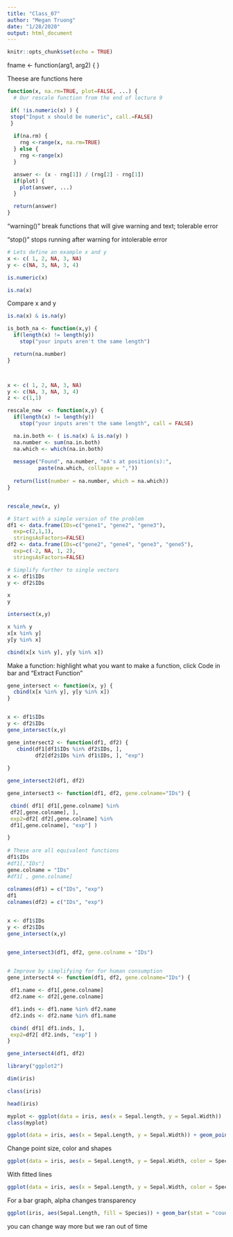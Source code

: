 ```yaml
---
title: "Class_07"
author: "Megan Truong"
date: "1/28/2020"
output: html_document
---
```


```r
knitr::opts_chunk$set(echo = TRUE)
```

fname <- function(arg1, arg2) {
}


Theese are functions here
```r
function(x, na.rm=TRUE, plot=FALSE, ...) {
  # Our rescale function from the end of lecture 9

 if( !is.numeric(x) ) {
 stop("Input x should be numeric", call.=FALSE)
 }
   
  if(na.rm) {
    rng <-range(x, na.rm=TRUE)
  } else {
    rng <-range(x)
  }

  answer <- (x - rng[1]) / (rng[2] - rng[1])
  if(plot) { 
    plot(answer, ...) 
  }

  return(answer)
}

```


"warning()" break functions that will give warning and text; tolerable error

"stop()" stops running after warning for intolerable error


```r
# Lets define an example x and y
x <- c( 1, 2, NA, 3, NA)
y <- c(NA, 3, NA, 3, 4)
```

```r
is.numeric(x)
```

```r
is.na(x)
```

Compare x and y
```r
is.na(x) & is.na(y)
```

```r
is_both_na <- function(x,y) {
  if(length(x) != length(y))
    stop("your inputs aren't the same length")

  return(na.number)
}




```


```r
x <- c( 1, 2, NA, 3, NA)
y <- c(NA, 3, NA, 3, 4)
z <- c(1,1)


```

```r
rescale_new  <- function(x,y) {
  if(length(x) != length(y))
    stop("your inputs aren't the same length", call = FALSE)

  na.in.both <- ( is.na(x) & is.na(y) )
  na.number <- sum(na.in.both)
  na.which <- which(na.in.both)
  
  message("Found", na.number, "nA's at position(s):",
          paste(na.which, collapse = ","))
  
  return(list(number = na.number, which = na.which))
}


rescale_new(x, y)

```

```r
# Start with a simple version of the problem
df1 <- data.frame(IDs=c("gene1", "gene2", "gene3"),
  exp=c(2,1,1),
  stringsAsFactors=FALSE)
df2 <- data.frame(IDs=c("gene2", "gene4", "gene3", "gene5"),
  exp=c(-2, NA, 1, 2),
  stringsAsFactors=FALSE)

# Simplify further to single vectors
x <- df1$IDs
y <- df2$IDs

x
y

intersect(x,y)

x %in% y
x[x %in% y]
y[y %in% x]

cbind(x[x %in% y], y[y %in% x])
```


Make a function: highlight what you want to make a function, click Code in bar and "Extract Function"

```r
gene_intersect <- function(x, y) {
  cbind(x[x %in% y], y[y %in% x])
}


x <- df1$IDs
y <- df2$IDs
gene_intersect(x,y)

gene_intersect2 <- function(df1, df2) {
   cbind(df1[df1$IDs %in% df2$IDs, ], 
         df2[df2$IDs %in% df1$IDs, ], "exp")
  
}

gene_intersect2(df1, df2)


```




```r
gene_intersect3 <- function(df1, df2, gene.colname="IDs") {

 cbind( df1[ df1[,gene.colname] %in%
 df2[,gene.colname], ],
 exp2=df2[ df2[,gene.colname] %in%
 df1[,gene.colname], "exp"] )

}
 
# These are all equivalent functions
df1$IDs
#df1[,"IDs"]
gene.colname = "IDs"
#df1[ , gene.colname]
 
colnames(df1) = c("IDs", "exp")
df1
colnames(df2) = c("IDs", "exp")


x <- df1$IDs
y <- df2$IDs
gene_intersect(x,y)


gene_intersect3(df1, df2, gene.colname = "IDs")
  
```




```r
# Improve by simplifying for for human consumption
gene_intersect4 <- function(df1, df2, gene.colname="IDs") {

 df1.name <- df1[,gene.colname]
 df2.name <- df2[,gene.colname]

 df1.inds <- df1.name %in% df2.name
 df2.inds <- df2.name %in% df1.name

 cbind( df1[ df1.inds, ],
 exp2=df2[ df2.inds, "exp"] )
}

gene_intersect4(df1, df2)
```




```r
library("ggplot2")

dim(iris)

class(iris)

head(iris)
```


```r
myplot <- ggplot(data = iris, aes(x = Sepal.length, y = Sepal.Width))
class(myplot)

ggplot(data = iris, aes(x = Sepal.Length, y = Sepal.Width)) + geom_point()
```



Change point size, color and shapes

```r
ggplot(data = iris, aes(x = Sepal.Length, y = Sepal.Width, color = Species)) + geom_point(aes(shape = Species), size = 3)
```


With fitted lines
```r
ggplot(data = iris, aes(x = Sepal.Length, y = Sepal.Width, color = Species)) + geom_point(aes(shape = Species), size = 3) + geom_smooth(method = "lm")
```


For a bar graph, alpha changes transparency
```r
ggplot(iris, aes(Sepal.Length, fill = Species)) + geom_bar(stat = "count", alpha = 0.7)
```

you can change way more but we ran out of time